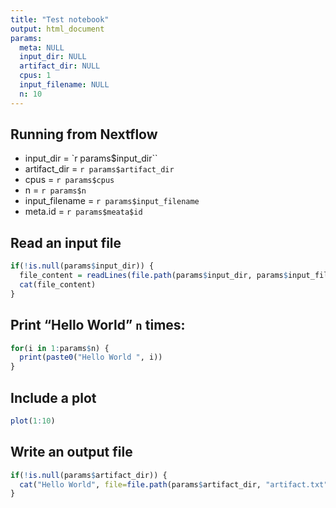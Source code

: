 ```yaml
---
title: "Test notebook"
output: html_document
params:
  meta: NULL
  input_dir: NULL
  artifact_dir: NULL
  cpus: 1 
  input_filename: NULL
  n: 10
---
```


## Running from Nextflow

 * input_dir = `r params$input_dir``
 * artifact_dir = `r params$artifact_dir`
 * cpus = `r params$cpus`
 * n = `r params$n`
 * input_filename = `r params$input_filename`
 * meta.id = `r params$meata$id`
 
 
## Read an input file

```r
if(!is.null(params$input_dir)) {
  file_content = readLines(file.path(params$input_dir, params$input_filename))
  cat(file_content)
}
```


## Print "Hello World" `n` times: 
```r
for(i in 1:params$n) {
  print(paste0("Hello World ", i))
}
```

## Include a plot

```r
plot(1:10)
```

## Write an output file

```r
if(!is.null(params$artifact_dir)) {
  cat("Hello World", file=file.path(params$artifact_dir, "artifact.txt"))
}
```

